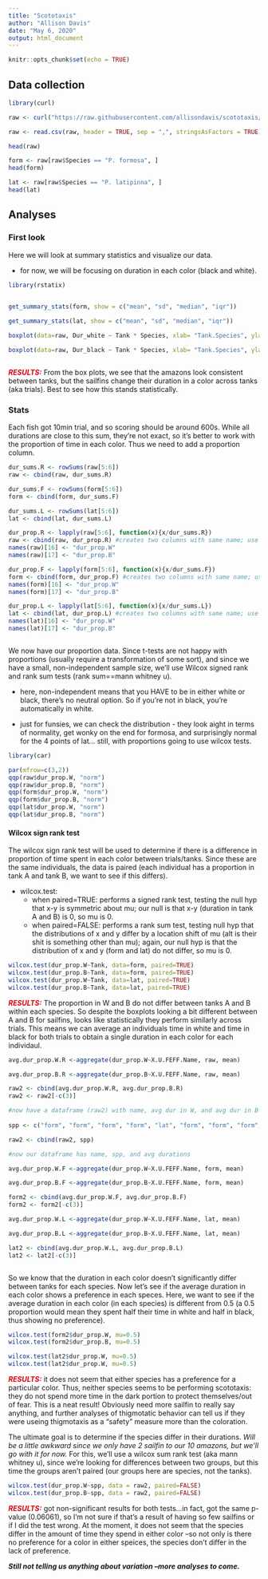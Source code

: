 ```yaml
---
title: "Scototaxis"
author: "Allison Davis"
date: "May 6, 2020"
output: html_document
---
```


```r
knitr::opts_chunk$set(echo = TRUE)
```

## Data collection

```r
library(curl)

raw <- curl("https://raw.githubusercontent.com/allisondavis/scototaxis/master/Scototaxis_raw_cole-data.csv")

raw <- read.csv(raw, header = TRUE, sep = ",", stringsAsFactors = TRUE)

head(raw)

form <- raw[raw$Species == "P. formosa", ]
head(form)

lat <- raw[raw$Species == "P. latipinna", ]
head(lat)

```


## Analyses {.tabset .tabset-fade .tabset-pills}
### First look

Here we will look at summary statistics and visualize our data. 

  * for now, we will be focusing on duration in each color (black and white).


```r
library(rstatix)


get_summary_stats(form, show = c("mean", "sd", "median", "iqr"))
 
get_summary_stats(lat, show = c("mean", "sd", "median", "iqr"))

boxplot(data=raw, Dur_white ~ Tank * Species, xlab= "Tank.Species", ylab= "Duration in white (s)")

boxplot(data=raw, Dur_black ~ Tank * Species, xlab= "Tank.Species", ylab= "Duration in black (s)")



```

<font color= "deeporchid4"> ***RESULTS:***</font> From the box plots, we see that the amazons look consistent between tanks, but the sailfins change their duration in a color across tanks (aka trials). Best to see how this stands statistically.




### Stats

Each fish got 10min trial, and so scoring should be around 600s. While all durations are close to this sum, they're not exact, so it's better to work with the proportion of time in each color. Thus we need to add a proportion column.

```r
dur_sums.R <- rowSums(raw[5:6]) 
raw <- cbind(raw, dur_sums.R)

dur_sums.F <- rowSums(form[5:6]) 
form <- cbind(form, dur_sums.F)

dur_sums.L <- rowSums(lat[5:6]) 
lat <- cbind(lat, dur_sums.L)

dur_prop.R <- lapply(raw[5:6], function(x){x/dur_sums.R}) 
raw <- cbind(raw, dur_prop.R) #creates two columns with same name; use name function below to specify column name
names(raw)[16] <- "dur_prop.W"
names(raw)[17] <- "dur_prop.B"

dur_prop.F <- lapply(form[5:6], function(x){x/dur_sums.F}) 
form <- cbind(form, dur_prop.F) #creates two columns with same name; use name function below to specify column name
names(form)[16] <- "dur_prop.W"
names(form)[17] <- "dur_prop.B"

dur_prop.L <- lapply(lat[5:6], function(x){x/dur_sums.L}) 
lat <- cbind(lat, dur_prop.L) #creates two columns with same name; use name function below to specify column name
names(lat)[16] <- "dur_prop.W"
names(lat)[17] <- "dur_prop.B"



```


We now have our proportion data. Since t-tests are not happy with proportions (usually require a transformation of some sort), and since we have a small, non-independent sample size, we'll use Wilcox signed rank and rank sum tests (rank sum==mann whitney u).

  * here, non-independent means that you HAVE to be in either white or black, there's no neutral option. So if you're not in black, you're automatically in white. 
  
  * just for funsies, we can check the distribution - they look aight in terms of normality, get wonky on the end for formosa, and surprisingly normal for the 4 points of lat... still, with proportions going to use wilcox tests.

```r
library(car)

par(mfrow=c(3,2))
qqp(raw$dur_prop.W, "norm")
qqp(raw$dur_prop.B, "norm")
qqp(form$dur_prop.W, "norm")
qqp(form$dur_prop.B, "norm")
qqp(lat$dur_prop.W, "norm")
qqp(lat$dur_prop.B, "norm")


```



#### Wilcox sign rank test

The wilcox sign rank test will be used to determine if there is a difference in proportion of time spent in each color between trials/tanks. Since these are the same individuals, the data is paired (each individual has a proportion in tank A and tank B, we want to see if this differs). 

  * wilcox.test:
      + when paired=TRUE: performs a signed rank test, testing the null hyp that x-y is symmetric about mu; our null is that x-y (duration in tank A and B) is 0, so mu is 0.
      + when paired=FALSE: performs a rank sum test, testing null hyp that the distributions of x and y differ by a location shift of mu (alt is their shit is something other than mu); again, our null hyp is that the distribution of x and y (form and lat) do not differ, so mu is 0.

```r
wilcox.test(dur_prop.W~Tank, data=form, paired=TRUE) 
wilcox.test(dur_prop.B~Tank, data=form, paired=TRUE)
wilcox.test(dur_prop.W~Tank, data=lat, paired=TRUE)
wilcox.test(dur_prop.B~Tank, data=lat, paired=TRUE)


```

<font color= "deeporchid4"> ***RESULTS:***</font> The proportion in W and B do not differ between tanks A and B within each species. So despite the boxplots looking a bit different between A and B for sailfins, looks like statistically they perform similarly across trials. This means we can average an individuals time in white and time in black for both trials to obtain a single duration in each color for each individaul.

```r

avg.dur_prop.W.R <-aggregate(dur_prop.W~X.U.FEFF.Name, raw, mean)

avg.dur_prop.B.R <-aggregate(dur_prop.B~X.U.FEFF.Name, raw, mean)

raw2 <- cbind(avg.dur_prop.W.R, avg.dur_prop.B.R)
raw2 <- raw2[-c(3)]

#now have a dataframe (raw2) with name, avg dur in W, and avg dur in B --> need spp info too; not sure how to automate
 
spp <- c("form", "form", "form", "form", "lat", "form", "form", "form", "form", "form", "lat", "form")

raw2 <- cbind(raw2, spp)

#now our dataframe has name, spp, and avg durations

avg.dur_prop.W.F <-aggregate(dur_prop.W~X.U.FEFF.Name, form, mean)

avg.dur_prop.B.F <-aggregate(dur_prop.B~X.U.FEFF.Name, form, mean)

form2 <- cbind(avg.dur_prop.W.F, avg.dur_prop.B.F)
form2 <- form2[-c(3)]

avg.dur_prop.W.L <-aggregate(dur_prop.W~X.U.FEFF.Name, lat, mean)

avg.dur_prop.B.L <-aggregate(dur_prop.B~X.U.FEFF.Name, lat, mean)

lat2 <- cbind(avg.dur_prop.W.L, avg.dur_prop.B.L)
lat2 <- lat2[-c(3)]



```

So we know that the duration in each color doesn't significantly differ between tanks for each species. Now let's see if the average duration in each color shows a preference in each speces. Here, we want to see if the average duration in each color (in each species) is different from 0.5 (a 0.5 proportion would mean they spent half their time in white and half in black, thus showing no preference).


```r

wilcox.test(form2$dur_prop.W, mu=0.5)
wilcox.test(form2$dur_prop.B, mu=0.5)

wilcox.test(lat2$dur_prop.W, mu=0.5)
wilcox.test(lat2$dur_prop.W, mu=0.5)


```


<font color= "deeporchid4"> ***RESULTS:***</font> it does not seem that either species has a preference for a particular color. Thus, neither species seems to be performing scototaxis: they do not spend more time in the dark portion to protect themselves/out of fear. This is a neat result! Obviously need more sailfin to really say anything, and further analyses of thigmotatic behavior can tell us if they were useing thigmotaxis as a "safety" measure more than the coloration.


The ultimate goal is to determine if the species differ in their durations. *Will be a little awkward since we only have 2 sailfin to our 10 amazons, but we'll go with it for now.* For this, we'll use a wilcox sum rank test (aka mann whitney u), since we're looking for differences between two groups, but this time the groups aren't paired (our groups here are species, not the tanks). 


```r
wilcox.test(dur_prop.W~spp, data = raw2, paired=FALSE)
wilcox.test(dur_prop.B~spp, data = raw2, paired=FALSE)

```

<font color= "deeporchid4"> ***RESULTS:***</font> got non-significant results for both tests...in fact, got the same p-value (0.06061), so I'm not sure if that's a result of having so few sailfins or if I did the test wrong. At the moment, it does not seem that the species differ in the amount of time they spend in either color --so not only is there no preference for a color in either speices, the species don't differ in the lack of preference. 


***Still not telling us anything about variation --more analyses to come.***








